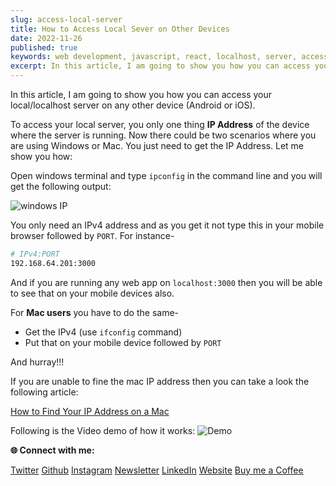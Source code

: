 ```yaml
---
slug: access-local-server
title: How to Access Local Sever on Other Devices
date: 2022-11-26
published: true
keywords: web development, javascript, react, localhost, server, access local sever on other devices
excerpt: In this article, I am going to show you how you can access your local/localhost server on any other device (Android or iOS).
---
```




In this article, I am going to show you how you can access your local/localhost server on any other device (Android or iOS). 

To access your local server, you only one thing **IP Address** of the device where the server is running. Now there could be two scenarios where you are using Windows or Mac. You just need to get the IP Address. Let me show you how:

Open windows terminal and type `ipconfig` in the command line and you will get the following output:

![windows IP](https://i.imgur.com/VSkhF2w.png)	

You only need an IPv4 address and as you get it not type this in your mobile browser followed by `PORT`. For instance-  

```bash
# IPv4:PORT 
192.168.64.201:3000
```
And if you are running any web app on `localhost:3000` then you will be able to see that on your mobile devices also.

For **Mac users** you have to do the same-
- Get the IPv4 (use `ifconfig` command)
- Put that on your mobile device followed by `PORT`

And hurray!!!

If you are unable to fine the mac IP address then you can take a look the following article: 

[How to Find Your IP Address on a Mac](https://www.wikihow.com/Find-Your-IP-Address-on-a-Mac)

Following is the Video demo of how it works:
![Demo](https://imgur.com/QEAyiwr.gif)


**🌐 Connect with me:**

[Twitter](https://twitter.com/j471n_)
[Github](https://github.com/j471n)
[Instagram](https://www.instagram.com/j471n_/)
[Newsletter](https://www.getrevue.co/profile/j471n)
[LinkedIn](https://www.linkedin.com/in/j471n/)
[Website](https://j471n.in/)
[Buy me a Coffee](https://buymeacoffee.com/j471n)

